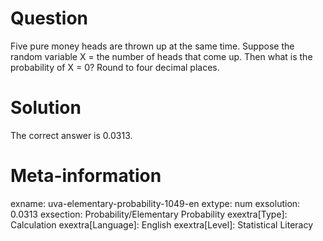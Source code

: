 Question
========

Five pure money heads are thrown up at the same time. Suppose the random variable X = the number of heads that come up. Then what is the probability of X = 0? Round to four decimal places. 

Solution
========

The correct answer is 0.0313.

Meta-information
================
exname: uva-elementary-probability-1049-en
extype: num
exsolution: 0.0313
exsection: Probability/Elementary Probability
exextra[Type]: Calculation
exextra[Language]: English
exextra[Level]: Statistical Literacy 
